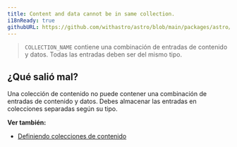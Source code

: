 ```yaml
---
title: Content and data cannot be in same collection.
i18nReady: true
githubURL: https://github.com/withastro/astro/blob/main/packages/astro/src/core/errors/errors-data.ts
---
```


> `COLLECTION_NAME` contiene una combinación de entradas de contenido y datos. Todas las entradas deben ser del mismo tipo.

## ¿Qué salió mal?
Una colección de contenido no puede contener una combinación de entradas de contenido y datos. Debes almacenar las entradas en colecciones separadas según su tipo.

**Ver también:**
-  [Definiendo colecciones de contenido](/es/guides/content-collections/#definiendo-colecciones)
